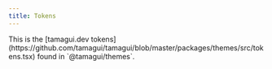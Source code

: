 ```yaml
---
title: Tokens
---
```


<Notice>
  This is the [tamagui.dev
  tokens](https://github.com/tamagui/tamagui/blob/master/packages/themes/src/tokens.tsx)
  found in `@tamagui/themes`.
</Notice>

<TokensDemo />
